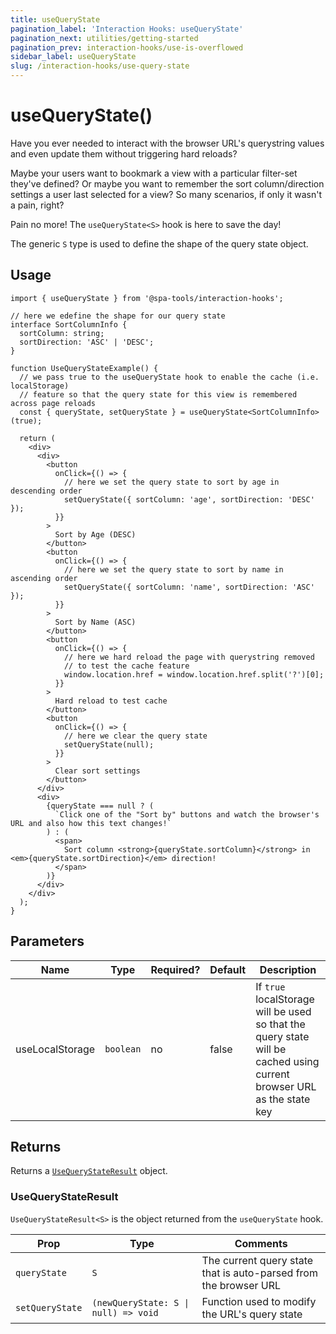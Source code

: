 ```yaml
---
title: useQueryState
pagination_label: 'Interaction Hooks: useQueryState'
pagination_next: utilities/getting-started
pagination_prev: interaction-hooks/use-is-overflowed
sidebar_label: useQueryState
slug: /interaction-hooks/use-query-state
---
```



<PackageCaption packageName='@spa-tools/interaction-hooks' />

# useQueryState()

Have you ever needed to interact with the browser URL's querystring values and even update them without triggering hard reloads?

Maybe your users want to bookmark a view with a particular filter-set they've defined? Or maybe you want to remember the sort column/direction settings a user last selected for a view? So many scenarios, if only it wasn't a pain, right?

Pain no more! The `useQueryState<S>` hook is here to save the day!

The generic `S` type is used to define the shape of the query state object.

## Usage

```tsx
import { useQueryState } from '@spa-tools/interaction-hooks';

// here we edefine the shape for our query state
interface SortColumnInfo {
  sortColumn: string;
  sortDirection: 'ASC' | 'DESC';
}

function UseQueryStateExample() {
  // we pass true to the useQueryState hook to enable the cache (i.e. localStorage)
  // feature so that the query state for this view is remembered across page reloads
  const { queryState, setQueryState } = useQueryState<SortColumnInfo>(true);

  return (
    <div>
      <div>
        <button
          onClick={() => {
            // here we set the query state to sort by age in descending order
            setQueryState({ sortColumn: 'age', sortDirection: 'DESC' });
          }}
        >
          Sort by Age (DESC)
        </button>
        <button
          onClick={() => {
            // here we set the query state to sort by name in ascending order
            setQueryState({ sortColumn: 'name', sortDirection: 'ASC' });
          }}
        >
          Sort by Name (ASC)
        </button>
        <button
          onClick={() => {
            // here we hard reload the page with querystring removed
            // to test the cache feature
            window.location.href = window.location.href.split('?')[0];
          }}
        >
          Hard reload to test cache
        </button>
        <button
          onClick={() => {
            // here we clear the query state
            setQueryState(null);
          }}
        >
          Clear sort settings
        </button>
      </div>
      <div>
        {queryState === null ? (
          `Click one of the "Sort by" buttons and watch the browser's URL and also how this text changes!`
        ) : (
          <span>
            Sort column <strong>{queryState.sortColumn}</strong> in <em>{queryState.sortDirection}</em> direction!
          </span>
        )}
      </div>
    </div>
  );
}
```

## Parameters

| Name            | Type      | Required? | Default | Description                                                                                                           |
| --------------- | --------- | --------- | ------- | --------------------------------------------------------------------------------------------------------------------- |
| useLocalStorage | `boolean` | no        | false   | If `true` localStorage will be used so that the query state will be cached using current browser URL as the state key |

## Returns

Returns a [`UseQueryStateResult`](#usequerystateresult) object.

### UseQueryStateResult

`UseQueryStateResult<S>` is the object returned from the `useQueryState` hook.

| Prop            | Type                                 | Comments                                                         |
| --------------- | ------------------------------------ | ---------------------------------------------------------------- |
| `queryState`    | `S`                                  | The current query state that is auto-parsed from the browser URL |
| `setQueryState` | `(newQueryState: S \| null) => void` | Function used to modify the URL's query state                    |
